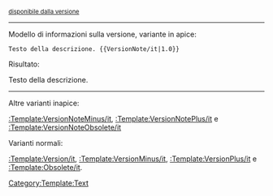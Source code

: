 <sup>[[Release_notes_{{{1}}}/it|disponibile dalla versione {{{1}}}]]</sup><noinclude>

----
Modello di informazioni sulla versione, variante in apice:

 <nowiki>Testo della descrizione. {{VersionNote/it|1.0}}</nowiki>

Risultato:

Testo della descrizione. {{VersionNote/it|1.0}}

----

Altre varianti inapice:

[[:Template:VersionNoteMinus/it]], [[:Template:VersionNotePlus/it]] e [[:Template:VersionNoteObsolete/it]]

Varianti normali:

[[:Template:Version/it]], [[:Template:VersionMinus/it]], [[:Template:VersionPlus/it]] e [[:Template:Obsolete/it]].

[[Category:Template:Text]]
</noinclude>